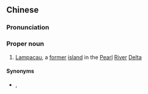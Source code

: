 ==Chinese==
{{zh-forms|s=浪白灶}}
{{wikipedia|Lampacau}}
===Pronunciation===
{{zh-pron
|m=Làngbáizào
|cat=pn
}}
===Proper noun===
{{zh-proper noun}}
# {{lb|zh|historical|_|geography}} [[Lampacau]], a [[former]] [[island]] in the [[Pearl]] [[river|River]] [[delta|Delta]]

====Synonyms====
* {{zh-l|浪白澳}}, {{zh-l|浪白滘}}